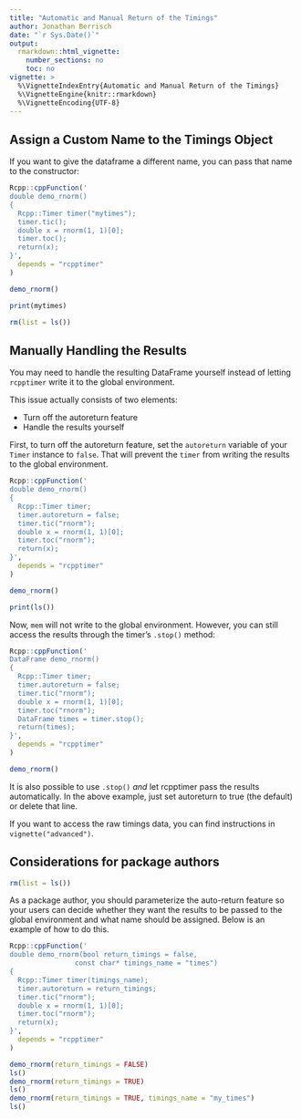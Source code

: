 ```yaml
---
title: "Automatic and Manual Return of the Timings"
author: Jonathan Berrisch
date: "`r Sys.Date()`"
output:
  rmarkdown::html_vignette:
    number_sections: no
    toc: no
vignette: >
  %\VignetteIndexEntry{Automatic and Manual Return of the Timings}
  %\VignetteEngine{knitr::rmarkdown}
  %\VignetteEncoding{UTF-8}
---
```


## Assign a Custom Name to the Timings Object

If you want to give the dataframe a different name, you can pass that name to the constructor:

```r
Rcpp::cppFunction('
double demo_rnorm()
{
  Rcpp::Timer timer("mytimes");
  timer.tic();
  double x = rnorm(1, 1)[0];
  timer.toc();
  return(x);
}',
  depends = "rcpptimer"
)

demo_rnorm()

print(mytimes)
```

```r
rm(list = ls())
```

## Manually Handling the Results

You may need to handle the resulting DataFrame yourself instead of letting `rcpptimer` write it to the global environment. 

This issue actually consists of two elements:

- Turn off the autoreturn feature
- Handle the results yourself

First, to turn off the autoreturn feature, set the `autoreturn` variable of your `Timer` instance to `false`. That will prevent the `timer` from writing the results to the global environment. 

```r
Rcpp::cppFunction('
double demo_rnorm()
{
  Rcpp::Timer timer;
  timer.autoreturn = false;
  timer.tic("rnorm");
  double x = rnorm(1, 1)[0];
  timer.toc("rnorm");
  return(x);
}',
  depends = "rcpptimer"
)

demo_rnorm()

print(ls())
```

Now, `mem` will not write to the global environment. However, you can still access the results through the timer's `.stop()` method:

```r
Rcpp::cppFunction('
DataFrame demo_rnorm()
{
  Rcpp::Timer timer;
  timer.autoreturn = false;
  timer.tic("rnorm");
  double x = rnorm(1, 1)[0];
  timer.toc("rnorm");
  DataFrame times = timer.stop();
  return(times);
}',
  depends = "rcpptimer"
)

demo_rnorm()
```

It is also possible to use `.stop()` *and* let rcpptimer pass the results automatically. In the above example, just set autoreturn to true (the default) or delete that line. 

If you want to access the raw timings data, you can find instructions in `vignette("advanced")`. 

## Considerations for package authors

```r
rm(list = ls())
```

As a package author, you should parameterize the auto-return feature so your users can decide whether they want the results to be passed to the global environment and what name should be assigned. Below is an example of how to do this.

```r
Rcpp::cppFunction('
double demo_rnorm(bool return_timings = false,
                const char* timings_name = "times")
{
  Rcpp::Timer timer(timings_name);
  timer.autoreturn = return_timings;
  timer.tic("rnorm");
  double x = rnorm(1, 1)[0];
  timer.toc("rnorm");
  return(x);
}',
  depends = "rcpptimer"
)

demo_rnorm(return_timings = FALSE)
ls()
demo_rnorm(return_timings = TRUE)
ls()
demo_rnorm(return_timings = TRUE, timings_name = "my_times")
ls()
```
